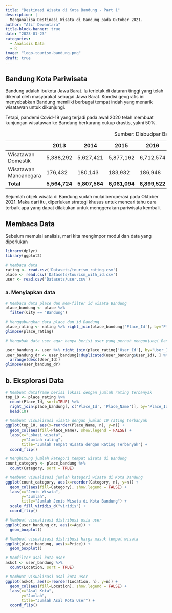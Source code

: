 ```yaml
---
title: "Destinasi Wisata di Kota Bandung - Part 1"
description: |
  Menganalisa Destinasi Wisata di Bandung pada Oktober 2021.
author: "Alif Dewantara"
title-block-banner: true
date: "2023-01-23"
categories: 
  - Analisis Data
  - R
image: "logo-tourism-bandung.png"
draft: true
---
```


## Bandung Kota Pariwisata

Bandung adalah ibukota Jawa Barat. Ia terletak di dataran tinggi yang telah dikenal oleh masyarakat sebagai Jawa Barat. Kondisi geografis ini menyebabkan Bandung memiliki berbagai tempat indah yang menarik wisatawan untuk dikunjungi.

Tetapi, pandemi Covid-19 yang terjadi pada awal 2020 telah membuat kunjungan wisatawan ke Bandung berkurang cukup drastis, yakni 50%.

|                       | 2013          | 2014          | 2015          | 2016          | 2017          | 2018          | 2019          | 2020          |
|--------|--------|--------|--------|--------|--------|--------|--------|--------|
| Wisatawan Domestik    | 5,388,292     | 5,627,421     | 5,877,162     | 6,712,574     | 6,770,610     | 7,357,785     | 8,175,221     | 3,214,390     |
| Wisatawan Mancanegara | 176,432       | 180,143       | 183,932       | 186,948       | 189,902       | 227,560       | 252,842       | 30,210        |
| **Total**             | **5,564,724** | **5,807,564** | **6,061,094** | **6,899,522** | **6,960,512** | **7,585,345** | **8,428,063** | **3,244,600** |

: Sumber: Disbudpar Bandung

Sejumlah objek wisata di Bandung sudah mulai beroperasi pada Oktober 2021. Maka dari itu, diperlukan strategi khusus untuk mencari tahu cara terbaik apa yang dapat dilakukan untuk menggerakan pariwisata kembali.

## Membaca Data

Sebelum memulai analisis, mari kita mengimpor modul dan data yang diperlukan

```r
library(dplyr)
library(ggplot2)
```

```r
# Membaca data
rating <- read.csv('Datasets/tourism_rating.csv')
place <- read.csv('Datasets/tourism_with_id.csv')
user <- read.csv('Datasets/user.csv')
```

### a. Menyiapkan data

```r
# Membaca data place dan mem-filter id wisata Bandung
place_bandung <- place %>%
  filter(City == "Bandung")

# Menggabungkan data place dan id Bandung
place_rating <- rating %>% right_join(place_bandung['Place_Id'], by="Place_Id")
glimpse(place_rating)
```

```r
# Mengubah data user agar hanya berisi user yang pernah mengunjungi Bandung

user_bandung <- user %>% right_join(place_rating['User_Id'], by="User_Id")
user_bandung_dr <- user_bandung[!duplicated(user_bandung$User_Id), ] %>%
  arrange(desc(User_Id))
glimpse(user_bandung_dr)
```

## b. Eksplorasi Data

```r
# Membuat dataframe berisi lokasi dengan jumlah rating terbanyak
top_10 <- place_rating %>%
  count(Place_Id, sort=TRUE) %>%
  right_join(place_bandung[, c('Place_Id', 'Place_Name')], by="Place_Id") %>%
  head(10)

# Membuat visualisasi wisata dengan jumlah 10 rating terbanyak
ggplot(top_10, aes(x=reorder(Place_Name, n), y=n)) +
  geom_col(aes(fill=Place_Name), show.legend = FALSE) +
  labs(x="Lokasi wisata",
       y="Jumlah rating",
       title="Jumlah Tempat Wisata dengan Rating Terbanyak") +
  coord_flip()
```

```r
# Menghitung jumlah kategori tempat wisata di Bandung
count_category <- place_bandung %>%
  count(Category, sort = TRUE)

# Membuat visualisasi jumlah kategori wisata di Kota Bandung
ggplot(count_category, aes(x=reorder(Category, n), y=n)) +
  geom_col(aes(fill=Category), show.legend = FALSE) +
  labs(x="Jenis Wisata",
       y="Jumlah",
       title="Jumlah Jenis Wisata di Kota Bandung") +
  scale_fill_viridis_d("viridis") +
  coord_flip()
```

```r
# Membuat visualisasi distribusi usia user
ggplot(user_bandung_dr, aes(x=Age)) +
  geom_boxplot()
```

```r
# Membuat visualisasi distribusi harga masuk tempat wisata
ggplot(place_bandung, aes(x=Price)) +
  geom_boxplot()
```

```r
# Memfilter asal kota user
askot <- user_bandung %>%
  count(Location, sort = TRUE)

# Membuat visualisasi asal kota user
ggplot(askot, aes(x=reorder(Location, n), y=n)) +
  geom_col(aes(fill=Location), show.legend = FALSE) +
  labs(x="Asal Kota",
       y="Jumlah",
       title="Jumlah Asal Kota User") +
  coord_flip()
```
